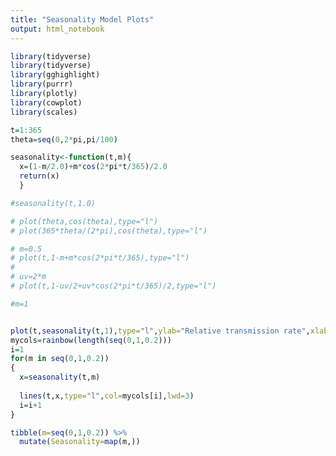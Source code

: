 ```yaml
---
title: "Seasonality Model Plots"
output: html_notebook
---
```

```r

library(tidyverse)
library(tidyverse)
library(gghighlight)
library(purrr)
library(plotly)
library(cowplot)
library(scales)

```

```r
t=1:365
theta=seq(0,2*pi,pi/100)

seasonality<-function(t,m){
  x=(1-m/2.0)+m*cos(2*pi*t/365)/2.0
  return(x)
  } 

#seasonality(t,1.0)

# plot(theta,cos(theta),type="l")
# plot(365*theta/(2*pi),cos(theta),type="l")

# m=0.5
# plot(t,1-m+m*cos(2*pi*t/365),type="l")
# 
# uv=2*m
# plot(t,1-uv/2+uv*cos(2*pi*t/365)/2,type="l")

#m=1


plot(t,seasonality(t,1),type="l",ylab="Relative transmission rate",xlab="Day of the year")
mycols=rainbow(length(seq(0,1,0.2)))
i=1
for(m in seq(0,1,0.2))
{
  x=seasonality(t,m)
  
  lines(t,x,type="l",col=mycols[i],lwd=3)
  i=i+1
}

tibble(m=seq(0,1,0.2)) %>% 
  mutate(Seasonality=map(m,))
```
